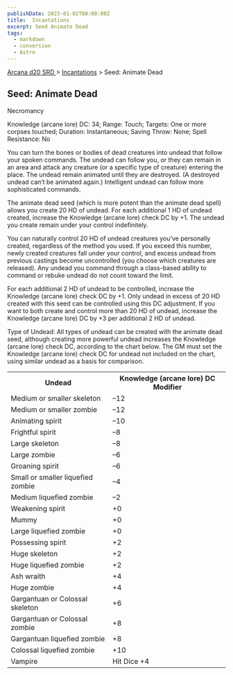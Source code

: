 ```yaml
---
publishDate: 2023-01-02T00:00:00Z
title:  Incantations
excerpt: Seed Animate Dead
tags:
  - markdown
  - conversion
  - Astro
---
```


[ Arcana d20 SRD ](/#arcanaD20) > [ Incantations](arcana-d20-srd-incantations-index) > Seed: Animate Dead

##  Seed: Animate Dead

Necromancy

Knowledge (arcane lore) DC: 34; Range: Touch; Targets: One or more corpses
touched; Duration: Instantaneous; Saving Throw: None; Spell Resistance: No

You can turn the bones or bodies of dead creatures into undead that follow
your spoken commands. The undead can follow you, or they can remain in an area
and attack any creature (or a specific type of creature) entering the place.
The undead remain animated until they are destroyed. (A destroyed undead can’t
be animated again.) Intelligent undead can follow more sophisticated commands.

The animate dead seed (which is more potent than the animate dead spell)
allows you create 20 HD of undead. For each additional 1 HD of undead created,
increase the Knowledge (arcane lore) check DC by +1. The undead you create
remain under your control indefinitely.

You can naturally control 20 HD of undead creatures you’ve personally created,
regardless of the method you used. If you exceed this number, newly created
creatures fall under your control, and excess undead from previous castings
become uncontrolled (you choose which creatures are released). Any undead you
command through a class-based ability to command or rebuke undead do not count
toward the limit.

For each additional 2 HD of undead to be controlled, increase the Knowledge
(arcane lore) check DC by +1. Only undead in excess of 20 HD created with this
seed can be controlled using this DC adjustment. If you want to both create
and control more than 20 HD of undead, increase the Knowledge (arcane lore) DC
by +3 per additional 2 HD of undead.

Type of Undead: All types of undead can be created with the animate dead seed,
although creating more powerful undead increases the Knowledge (arcane lore)
check DC, according to the chart below. The GM must set the Knowledge (arcane
lore) check DC for undead not included on the chart, using similar undead as a
basis for comparison.


<table> <tr> <th> Undead </th> <th> Knowledge (arcane lore) DC Modifier </th> </tr> <tr> <td> Medium or smaller skeleton </td> <td> –12 </td> </tr> <tr class="shaded"> <td> Medium or smaller zombie </td> <td> –12 </td> </tr> <tr> <td> Animating spirit </td> <td> –10 </td> </tr> <tr class="shaded"> <td> Frightful spirit </td> <td> –8 </td> </tr> <tr> <td> Large skeleton </td> <td> –8 </td> </tr> <tr class="shaded"> <td> Large zombie </td> <td> –6 </td> </tr> <tr> <td> Groaning spirit </td> <td> –6 </td> </tr> <tr class="shaded"> <td> Small or smaller liquefied zombie </td> <td> –4 </td> </tr> <tr> <td> Medium liquefied zombie </td> <td> –2 </td> </tr> <tr class="shaded"> <td> Weakening spirit </td> <td> +0 </td> </tr> <tr> <td> Mummy </td> <td> +0 </td> </tr> <tr class="shaded"> <td> Large liquefied zombie </td> <td> +0 </td> </tr> <tr> <td> Possessing spirit </td> <td> +2 </td> </tr> <tr class="shaded"> <td> Huge skeleton </td> <td> +2 </td> </tr> <tr> <td> Huge liquefied zombie </td> <td> +2 </td> </tr> <tr class="shaded"> <td> Ash wraith </td> <td> +4 </td> </tr> <tr> <td> Huge zombie </td> <td> +4 </td> </tr> <tr class="shaded"> <td> Gargantuan or Colossal skeleton </td> <td> +6 </td> </tr> <tr> <td> Gargantuan or Colossal zombie </td> <td> +8 </td> </tr> <tr class="shaded"> <td> Gargantuan liquefied zombie </td> <td> +8 </td> </tr> <tr> <td> Colossal liquefied zombie </td> <td> +10 </td> </tr> <tr class="shaded"> <td> Vampire </td> <td> Hit Dice +4 </td> </tr> </table>


